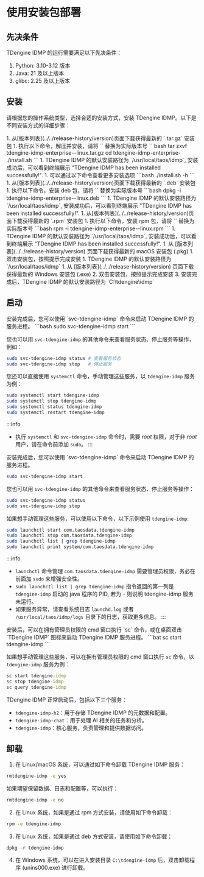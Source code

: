 
# 使用安装包部署

## 先决条件

TDengine IDMP 的运行需要满足以下先决条件：
1. Python: 3.10-3.12 版本
1. Java: 21 及以上版本
1. glibc: 2.25 及以上版本

## 安装

请根据您的操作系统类型，选择合适的安装方式，安装 TDengine IDMP。以下是不同安装方式的详细步骤：

<Tabs>

<TabItem label="tar.gz 安装" value="tar">
1. 从[版本列表](../../release-history/version)页面下载获得最新的 `.tar.gz` 安装包
1. 执行以下命令，解压并安装，请将 `<version>` 替换为实际版本号
   ```bash
   tar zxvf tdengine-idmp-enterprise-<version>-linux.tar.gz
   cd tdengine-idmp-enterprise-<version>
   ./install.sh
   ```
1. TDengine IDMP 的默认安装路径为 `/usr/local/taos/idmp`, 安装成功后，可以看到终端展示 "TDengine IDMP has been installed successfully!".
1. 可以通过以下命令查看更多安装选项
   ```bash
   ./install.sh -h
   ```
</TabItem>

<TabItem label="deb 安装" value="deb">
1. 从[版本列表](../../release-history/version)页面下载获得最新的 `.deb` 安装包
1. 执行以下命令，安装 deb 包，请将 `<version>` 替换为实际版本号
   ```bash
   dpkg -i tdengine-idmp-enterprise-<version>-linux.deb
   ```
1. TDengine IDMP 的默认安装路径为 `/usr/local/taos/idmp`, 安装成功后，可以看到终端展示 "TDengine IDMP has been installed successfully!".
</TabItem>

<TabItem label="rpm 安装" value="rpm">
1. 从[版本列表](../../release-history/version)页面下载获得最新的 `.rpm` 安装包
1. 执行以下命令，安装 rpm 包，请将 `<version>` 替换为实际版本号
   ```bash
   rpm -i tdengine-idmp-enterprise-<version>-linux.rpm
   ```
1. TDengine IDMP 的默认安装路径为 `/usr/local/taos/idmp`, 安装成功后，可以看到终端展示 "TDengine IDMP has been installed successfully!".
</TabItem>

<TabItem label="macOS 安装" value="macos">
1. 从 [版本列表](../../release-history/version) 页面下载获得最新的 macOS 安装包 (.pkg)
1. 双击安装包，按照提示完成安装
1. TDengine IDMP 的默认安装路径为 `/usr/local/taos/idmp`
</TabItem>

<TabItem label="Windows 安装" value="windows">
1. 从 [版本列表](../../release-history/version) 页面下载获得最新的 Windows 安装包 (.exe)
2. 双击安装包，按照提示完成安装
3. 安装完成后，TDengine IDMP 的默认安装路径为 `C:\tdengine\idmp`
</TabItem>

</Tabs>

## 启动

<Tabs>

<TabItem label="Linux 系统" value="linux">
安装完成后，您可以使用 `svc-tdengine-idmp` 命令来启动 TDengine IDMP 的服务进程。
```bash
sudo svc-tdengine-idmp start
```

您也可以用 `svc-tdengine-idmp` 的其他命令来查看服务状态、停止服务等操作，例如：
```bash
sudo svc-tdengine-idmp status # 查看服务状态
sudo svc-tdengine-idmp stop   # 停止服务
```

您还可以直接使用 `systemctl` 命令，手动管理这些服务，以 `tdengine-idmp` 服务为例：
```bash
sudo systemctl start tdengine-idmp
sudo systemctl stop tdengine-idmp
sudo systemctl status tdengine-idmp
sudo systemctl restart tdengine-idmp
```

:::info
- 执行 `systemctl` 和 `svc-tdengine-idmp` 命令时，需要 _root_ 权限，对于非 _root_ 用户，请在命令前添加 `sudo`。
:::
</TabItem>

<TabItem label="macOS 系统" value="macos">
安装完成后，您可以使用 `svc-tdengine-idmp` 命令来启动 TDengine IDMP 的服务进程。

```bash
sudo svc-tdengine-idmp start
```

您也可以用 `svc-tdengine-idmp` 的其他命令来查看服务状态、停止服务等操作：
```bash
sudo svc-tdengine-idmp status
sudo svc-tdengine-idmp stop
```

如果想手动管理这些服务，可以使用以下命令，以下示例使用 `tdengine-idmp`:
```bash
sudo launchctl start com.taosdata.tdengine-idmp
sudo launchctl stop com.taosdata.tdengine-idmp
sudo launchctl list | grep tdengine-idmp
sudo launchctl print system/com.taosdata.tdengine-idmp
```

:::info
- `launchctl` 命令管理 `com.taosdata.tdengine-idmp` 需要管理员权限，务必在前面加 `sudo` 来增强安全性。
- `sudo launchctl list | grep tdengine-idmp` 指令返回的第一列是 `tdengine-idmp` 启动的 java 程序的 PID, 若为 `-` 则说明 tdengine-idmp 服务未运行。
- 如果服务异常，请查看系统日志 `launchd.log` 或者 `/usr/local/taos/idmp/logs` 目录下的日志，获取更多信息。
:::
</TabItem>

<TabItem label="Windows 系统" value="windows">
安装后，可以在拥有管理员权限的 cmd 窗口执行 `sc` 命令，或在桌面双击 `TDengine IDMP` 图标来启动 TDengine IDMP 服务进程。
```bat
sc start tdengine-idmp
```

如果想手动管理这些服务，可以在拥有管理员权限的 cmd 窗口执行 `sc` 命令，以 `tdengine-idmp` 服务为例：
```bat
sc start tdengine-idmp
sc stop tdengine-idmp
sc query tdengine-idmp
```
</TabItem>

</Tabs>

TDengine IDMP 正常启动后，包括以下三个服务：
- `tdengine-idmp-h2`：用于存储 TDengine IDMP 的元数据和配置。
- `tdengine-idmp-chat`：用于处理 AI 相关的任务和分析。
- `tdengine-idmp`：核心服务，负责管理和提供数据访问。

## 卸载

1. 在 Linux/macOS 系统，可以通过如下命令卸载 TDengine IDMP 服务：
```bash
rmtdengine-idmp -e yes
```
如果期望保留数据、日志和配置等，可以执行：
```bash
rmtdengine-idmp -e no
```
2. 在 Linux 系统，如果是通过 rpm 方式安装，请使用如下命令卸载：
```bash
rpm -e tdengine-idmp
```
3. 在 Linux 系统，如果是通过 deb 方式安装，请使用如下命令卸载：
```
dpkg -r tdengine-idmp
```
4. 在 Windows 系统，可以在进入安装目录 `C:\tdengine-idmp` 后，双击卸载程序 (unins000.exe) 进行卸载。
